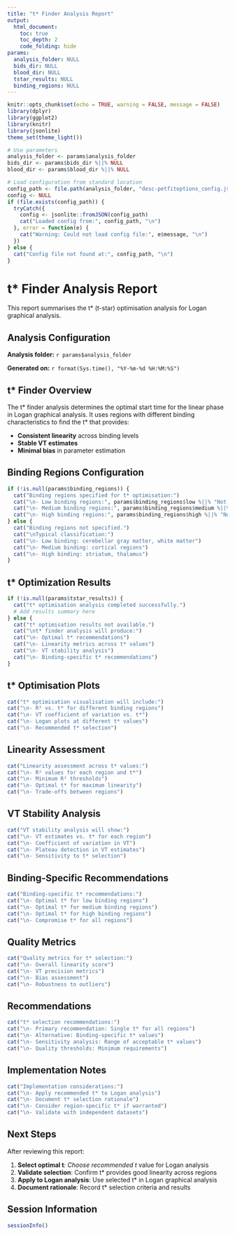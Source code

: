 ```yaml
---
title: "t* Finder Analysis Report"
output: 
  html_document:
    toc: true
    toc_depth: 2
    code_folding: hide
params:
  analysis_folder: NULL
  bids_dir: NULL
  blood_dir: NULL
  tstar_results: NULL  
  binding_regions: NULL
---
```


```r
knitr::opts_chunk$set(echo = TRUE, warning = FALSE, message = FALSE)
library(dplyr)
library(ggplot2)
library(knitr)
library(jsonlite)
theme_set(theme_light())

# Use parameters
analysis_folder <- params$analysis_folder
bids_dir <- params$bids_dir %||% NULL
blood_dir <- params$blood_dir %||% NULL

# Load configuration from standard location
config_path <- file.path(analysis_folder, "desc-petfitoptions_config.json")
config <- NULL
if (file.exists(config_path)) {
  tryCatch({
    config <- jsonlite::fromJSON(config_path)
    cat("Loaded config from:", config_path, "\n")
  }, error = function(e) {
    cat("Warning: Could not load config file:", e$message, "\n")
  })
} else {
  cat("Config file not found at:", config_path, "\n")
}
```

# t* Finder Analysis Report

This report summarises the t* (t-star) optimisation analysis for Logan graphical analysis.

## Analysis Configuration

**Analysis folder:** `r params$analysis_folder`

**Generated on:** `r format(Sys.time(), "%Y-%m-%d %H:%M:%S")`

## t* Finder Overview

The t* finder analysis determines the optimal start time for the linear phase in Logan graphical analysis. It uses regions with different binding characteristics to find the t* that provides:

- **Consistent linearity** across binding levels
- **Stable VT estimates** 
- **Minimal bias** in parameter estimation

## Binding Regions Configuration

```r
if (!is.null(params$binding_regions)) {
  cat("Binding regions specified for t* optimisation:")
  cat("\n- Low binding regions:", params$binding_regions$low %||% "Not specified")
  cat("\n- Medium binding regions:", params$binding_regions$medium %||% "Not specified") 
  cat("\n- High binding regions:", params$binding_regions$high %||% "Not specified")
} else {
  cat("Binding regions not specified.")
  cat("\nTypical classification:")
  cat("\n- Low binding: cerebellar gray matter, white matter")
  cat("\n- Medium binding: cortical regions")
  cat("\n- High binding: striatum, thalamus")
}
```

## t* Optimization Results

```r
if (!is.null(params$tstar_results)) {
  cat("t* optimisation analysis completed successfully.")
  # Add results summary here
} else {
  cat("t* optimisation results not available.")
  cat("\nt* finder analysis will produce:")
  cat("\n- Optimal t* recommendations")
  cat("\n- Linearity metrics across t* values")
  cat("\n- VT stability analysis")
  cat("\n- Binding-specific t* recommendations")
}
```

## t* Optimisation Plots

```r
cat("t* optimisation visualisation will include:")
cat("\n- R² vs. t* for different binding regions")
cat("\n- VT coefficient of variation vs. t*")
cat("\n- Logan plots at different t* values")
cat("\n- Recommended t* selection")
```

## Linearity Assessment

```r
cat("Linearity assessment across t* values:")
cat("\n- R² values for each region and t*")
cat("\n- Minimum R² thresholds")
cat("\n- Optimal t* for maximum linearity")
cat("\n- Trade-offs between regions")
```

## VT Stability Analysis

```r
cat("VT stability analysis will show:")
cat("\n- VT estimates vs. t* for each region")
cat("\n- Coefficient of variation in VT")
cat("\n- Plateau detection in VT estimates")
cat("\n- Sensitivity to t* selection")
```

## Binding-Specific Recommendations

```r
cat("Binding-specific t* recommendations:")
cat("\n- Optimal t* for low binding regions")
cat("\n- Optimal t* for medium binding regions")
cat("\n- Optimal t* for high binding regions")
cat("\n- Compromise t* for all regions")
```

## Quality Metrics

```r
cat("Quality metrics for t* selection:")
cat("\n- Overall linearity score")
cat("\n- VT precision metrics")
cat("\n- Bias assessment")
cat("\n- Robustness to outliers")
```

## Recommendations

```r
cat("t* selection recommendations:")
cat("\n- Primary recommendation: Single t* for all regions")
cat("\n- Alternative: Binding-specific t* values")
cat("\n- Sensitivity analysis: Range of acceptable t* values")
cat("\n- Quality thresholds: Minimum requirements")
```

## Implementation Notes

```r
cat("Implementation considerations:")
cat("\n- Apply recommended t* to Logan analysis")
cat("\n- Document t* selection rationale")
cat("\n- Consider region-specific t* if warranted")
cat("\n- Validate with independent datasets")
```

## Next Steps

After reviewing this report:

1. **Select optimal t***: Choose recommended t* value for Logan analysis
2. **Validate selection**: Confirm t* provides good linearity across regions
3. **Apply to Logan analysis**: Use selected t* in Logan graphical analysis
4. **Document rationale**: Record t* selection criteria and results

## Session Information

```r
sessionInfo()
```
